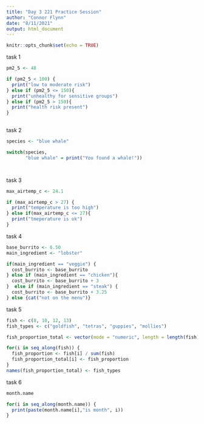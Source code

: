 ```yaml
---
title: "Day 3 221 Practice Session"
author: "Connor Flynn"
date: "8/11/2021"
output: html_document
---
```


```r
knitr::opts_chunk$set(echo = TRUE)
```

task 1

```r
pm2_5 <- 48

if (pm2_5 < 100) {
  print("low to moderate risk")
} else if (pm2_5 <= 150){
  print("unhealthy for sensitive groups")
} else if (pm2_5 > 150){
  print("health risk present")
}
 
```
task 2
```r
species <- "blue whale"

switch(species,
       "blue whale" = print("You found a whale!"))




```
task 3

```r
max_airtemp_c <- 24.1

if (max_airtemp_c > 27) {
  print("temperature is too high")
} else if(max_airtemp_c <= 27){
  print("tmeperature is ok")
}

```
task 4
```r
base_burrito <- 6.50
main_ingredient <- "lobster" 

if(main_ingredient == "veggie") {
  cost_burrito <- base_burrito
} else if (main_ingredient == "chicken"){
  cost_burrito <- base_burrito + 3
}  else if (main_ingredient == "steak") {
  cost_burrito <- base_burrito + 3.25
} else {cat("not on the menu")}


```
task 5 

```r
fish <- c(8, 10, 12, 13)
fish_types <- c("goldfish", "tetras", "guppies", "mollies")

fish_proportion_total <- vector(mode = "numeric", length = length(fish))

for(i in seq_along(fish)) {
  fish_proportion <- fish[i] / sum(fish)
  fish_proportion_total[i] <- fish_proportion
}
names(fish_proportion_total) <- fish_types

```






task 6 

```r
month.name

for(i in seq_along(month.name)) {
  print(paste(month.name[i],"is month", i)) 
}



```

